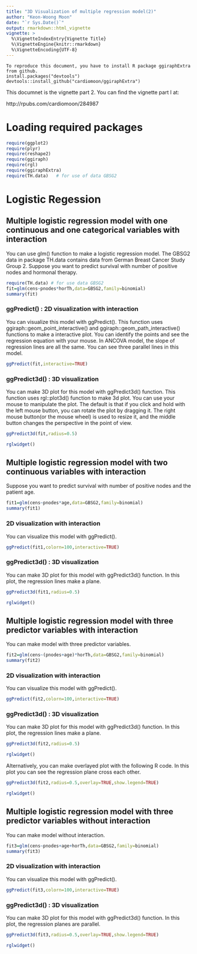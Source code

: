 ```yaml
---
title: "3D Visualization of multiple regression model(2)"
author: "Keon-Woong Moon"
date: "`r Sys.Date()`"
output: rmarkdown::html_vignette
vignette: >
  %\VignetteIndexEntry{Vignette Title}
  %\VignetteEngine{knitr::rmarkdown}
  %\VignetteEncoding{UTF-8}
---
```


```
To reproduce this document, you have to install R package ggiraphExtra from github.
install.packages("devtools")
devtools::install_github("cardiomoon/ggiraphExtra")
```
This documnet is the vignette part 2. You can find the vignette part I at:

http://rpubs.com/cardiomoon/284987

# Loading required packages

```r
require(ggplot2)
require(plyr)
require(reshape2)
require(ggiraph)
require(rgl)
require(ggiraphExtra)
require(TH.data)   # for use of data GBSG2
```

# Logistic Regession

## Multiple logistic regression model with one continuous and one categorical variables with interaction

You can use glm() function to make a logistic regression model. The GBSG2 data in package TH.data contains data from German Breast Cancer Study Group 2. Suppose you want to predict survival with number of positive nodes and hormonal therapy.

```r
require(TH.data) # for use data GBSG2
fit=glm(cens~pnodes*horTh,data=GBSG2,family=binomial)
summary(fit)
```

### ggPredict() : 2D visualization with interaction

You can visualize this model with ggPredict(). This function uses ggiraph::geom_point_interactive() and ggiraph::geom_path_interactive() functions to make a interactive plot. You can identify the points and see the regression equation with your mouse. In ANCOVA model, the slope of regression lines are all the same. You can see three parallel lines in this model.

```r
ggPredict(fit,interactive=TRUE)
```

### ggPredict3d() : 3D visualization

You can make 3D plot for this model with ggPredict3d() function. This function uses rgl::plot3d() function to make 3d plot. You can use your mouse to manipulate the plot. The default is that if you click and hold with the left mouse button, you can rotate the plot by dragging it. The right mouse button(or the mouse wheel) is used to resize it, and the middle button changes the perspective in the point of view.

```r
ggPredict3d(fit,radius=0.5)
```

```r
rglwidget()
```

## Multiple logistic regression model with two continuous variables with interaction

Suppose you want to predict survival with number of positive nodes and the patient age.

```r
fit1=glm(cens~pnodes*age,data=GBSG2,family=binomial)
summary(fit1)
```

###  2D visualization with interaction

You can visualize this model with ggPredict(). 

```r
ggPredict(fit1,colorn=100,interactive=TRUE)
```

### ggPredict3d() : 3D visualization

You can make 3D plot for this model with ggPredict3d() function. In this plot, the regression lines make a plane.

```r
ggPredict3d(fit1,radius=0.5)
```

```r
rglwidget()
```

## Multiple logistic regression model with three predictor variables with interaction

You can make model with three predictor variables.

```r
fit2=glm(cens~(pnodes+age)*horTh,data=GBSG2,family=binomial)
summary(fit2)
```

###  2D visualization with interaction

You can visualize this model with ggPredict(). 

```r
ggPredict(fit2,colorn=100,interactive=TRUE)
```

### ggPredict3d() : 3D visualization

You can make 3D plot for this model with ggPredict3d() function. In this plot, the regression lines make a plane.

```r
ggPredict3d(fit2,radius=0.5)
```

```r
rglwidget()
```

Alternatively, you can make overlayed plot with the following R code. In this plot you can see the regression plane cross each other.

```r
ggPredict3d(fit2,radius=0.5,overlay=TRUE,show.legend=TRUE)
```

```r
rglwidget()
```

## Multiple logistic regression model with three predictor variables without interaction

You can make model without interaction.

```r
fit3=glm(cens~pnodes+age+horTh,data=GBSG2,family=binomial)
summary(fit3)
```

###  2D visualization with interaction

You can visualize this model with ggPredict(). 

```r
ggPredict(fit3,colorn=100,interactive=TRUE)
```

### ggPredict3d() : 3D visualization

You can make 3D plot for this model with ggPredict3d() function. In this plot, the regression planes are parallel.

```r
ggPredict3d(fit3,radius=0.5,overlay=TRUE,show.legend=TRUE)
```

```r
rglwidget()
```
